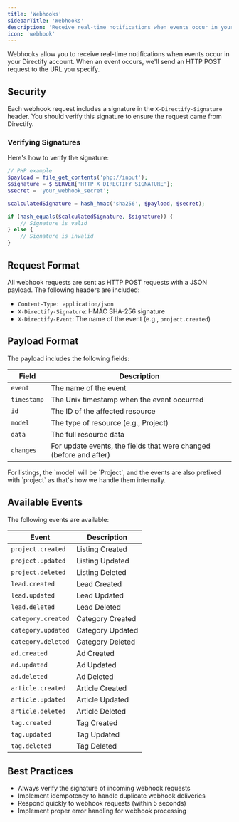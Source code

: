 ```yaml
---
title: 'Webhooks'
sidebarTitle: 'Webhooks'
description: 'Receive real-time notifications when events occur in your Directify account'
icon: 'webhook'
---
```


Webhooks allow you to receive real-time notifications when events occur in your Directify account. When an event occurs, we'll send an HTTP POST request to the URL you specify.

## Security

Each webhook request includes a signature in the `X-Directify-Signature` header. You should verify this signature to ensure the request came from Directify.

### Verifying Signatures

Here's how to verify the signature:

```php
// PHP example
$payload = file_get_contents('php://input');
$signature = $_SERVER['HTTP_X_DIRECTIFY_SIGNATURE'];
$secret = 'your_webhook_secret';

$calculatedSignature = hash_hmac('sha256', $payload, $secret);

if (hash_equals($calculatedSignature, $signature)) {
    // Signature is valid
} else {
    // Signature is invalid
}
```

## Request Format

All webhook requests are sent as HTTP POST requests with a JSON payload. The following headers are included:

- `Content-Type: application/json`
- `X-Directify-Signature`: HMAC SHA-256 signature
- `X-Directify-Event`: The name of the event (e.g., `project.created`)

## Payload Format

The payload includes the following fields:

| Field | Description |
|-------|-------------|
| `event` | The name of the event |
| `timestamp` | The Unix timestamp when the event occurred |
| `id` | The ID of the affected resource |
| `model` | The type of resource (e.g., Project) |
| `data` | The full resource data |
| `changes` | For update events, the fields that were changed (before and after) |

<Note>
    For listings, the `model` will be `Project`, and the events are also prefixed with `project` as that's how we handle them internally.
</Note>

## Available Events

The following events are available:

| Event | Description |
|-------|-------------|
| `project.created` | Listing Created |
| `project.updated` | Listing Updated |
| `project.deleted` | Listing Deleted |
| `lead.created` | Lead Created |
| `lead.updated` | Lead Updated |
| `lead.deleted` | Lead Deleted |
| `category.created` | Category Created |
| `category.updated` | Category Updated |
| `category.deleted` | Category Deleted |
| `ad.created` | Ad Created |
| `ad.updated` | Ad Updated |
| `ad.deleted` | Ad Deleted |
| `article.created` | Article Created |
| `article.updated` | Article Updated |
| `article.deleted` | Article Deleted |
| `tag.created` | Tag Created |
| `tag.updated` | Tag Updated |
| `tag.deleted` | Tag Deleted |

## Best Practices

- Always verify the signature of incoming webhook requests
- Implement idempotency to handle duplicate webhook deliveries
- Respond quickly to webhook requests (within 5 seconds)
- Implement proper error handling for webhook processing
